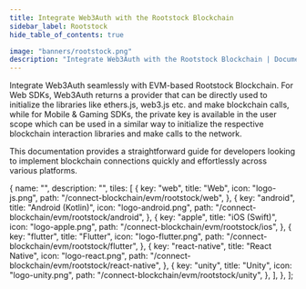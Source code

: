 ```yaml
---
title: Integrate Web3Auth with the Rootstock Blockchain
sidebar_label: Rootstock
hide_table_of_contents: true

image: "banners/rootstock.png"
description: "Integrate Web3Auth with the Rootstock Blockchain | Documentation - Web3Auth"
---
```



<SEO
  title="Integrate Web3Auth with the Rootstock Blockchain"
  description="Integrate Web3Auth with the Rootstock Blockchain | Documentation - Web3Auth"
  image="https://web3auth.io/docs/banners/rootstock.png"
  slug="/connect-blockchain/evm/rootstock"
/>

Integrate Web3Auth seamlessly with EVM-based Rootstock Blockchain. For Web SDKs, Web3Auth returns a
provider that can be directly used to initialize the libraries like ethers.js, web3.js etc. and make
blockchain calls, while for Mobile & Gaming SDKs, the private key is available in the user scope
which can be used in a similar way to initialize the respective blockchain interaction libraries and
make calls to the network.

This documentation provides a straightforward guide for developers looking to implement blockchain
connections quickly and effortlessly across various platforms.

  {
    name: "",
    description: "",
    tiles: [
      {
        key: "web",
        title: "Web",
        icon: "logo-js.png",
        path: "/connect-blockchain/evm/rootstock/web",
      },
      {
        key: "android",
        title: "Android (Kotlin)",
        icon: "logo-android.png",
        path: "/connect-blockchain/evm/rootstock/android",
      },
      {
        key: "apple",
        title: "iOS (Swift)",
        icon: "logo-apple.png",
        path: "/connect-blockchain/evm/rootstock/ios",
      },
      {
        key: "flutter",
        title: "Flutter",
        icon: "logo-flutter.png",
        path: "/connect-blockchain/evm/rootstock/flutter",
      },
      {
        key: "react-native",
        title: "React Native",
        icon: "logo-react.png",
        path: "/connect-blockchain/evm/rootstock/react-native",
      },
      {
        key: "unity",
        title: "Unity",
        icon: "logo-unity.png",
        path: "/connect-blockchain/evm/rootstock/unity",
      },
    ],
  },
];

<Tiles tileGroups={Rootstock} />
